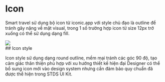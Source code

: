 
<Meta title="Foundations/Icon" />

# Icon

Smart travel sử dụng bộ icon từ iconic.app với style chủ đạo là outline để tránh gây nặng về mặt visual, trong 1 số trường hợp icon từ size 12px trở xuống có thể sử dụng dạng fill.

<img src="/src/assets/media/image15.png" />

<br />
## Icon style

Icon style sử dụng dạng round outline, mềm mại tránh các góc 90 độ, tạo cảm giác thân thiện phù hợp với xu hướng thiết kế hiện đại
Designer có thể bổ sung icon mới vào design system nhưng cần đảm bảo quy chuẩn đã được thể hiện trong STDS UI Kit.
